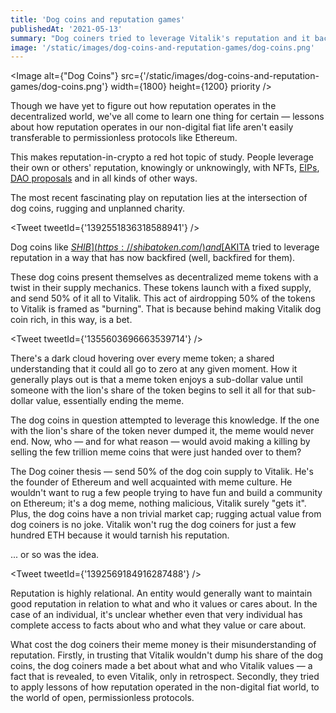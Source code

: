 ```yaml
---
title: 'Dog coins and reputation games'
publishedAt: '2021-05-13'
summary: "Dog coiners tried to leverage Vitalik's reputation and it backfired for them. We have yet to figure out how reputation operates in the decentralized world."
image: '/static/images/dog-coins-and-reputation-games/dog-coins.png'
---
```


<Image alt={"Dog Coins"} src={'/static/images/dog-coins-and-reputation-games/dog-coins.png'} width={1800} height={1200} priority />

Though we have yet to figure out how reputation operates in the decentralized world, we've all come to learn one thing for certain — 
lessons about how reputation operates in our non-digital fiat life aren't easily transferable to permissionless protocols like Ethereum.

This makes reputation-in-crypto a red hot topic of study. People leverage their own or others' reputation, knowingly or 
unknowingly, with NFTs, [EIPs](https://eips.ethereum.org/), [DAO proposals](https://www.withtally.com/) and in all kinds of other ways.

The most recent fascinating play on reputation lies at the intersection of dog coins, rugging and unplanned charity.

<Tweet tweetId={'1392551836318588941'} />

Dog coins like [$SHIB](https://shibatoken.com/) and [$AKITA](https://www.akitatoken.net/) tried to leverage reputation in a way that 
has now backfired (well, backfired for them).

These dog coins present themselves as decentralized meme tokens with a twist in their supply mechanics. These tokens launch with a 
fixed supply, and send 50% of it all to Vitalik. This act of airdropping 50% of the tokens to Vitalik is framed as "burning". That is 
because behind making Vitalik dog coin rich, in this way, is a bet.

<Tweet tweetId={'1355603696663539714'} />

There's a dark cloud hovering over every meme token; a shared understanding that it could all go to zero at any given moment. How 
it generally plays out is that a meme token enjoys a sub-dollar value until someone with the lion's share of the token begins to sell 
it all for that sub-dollar value, essentially ending the meme.

The dog coins in question attempted to leverage this knowledge. If the one with the lion's share of the token never dumped it, the 
meme would never end. Now, who — and for what reason — would avoid making a killing by selling the few trillion meme coins that were 
just handed over to them?

The Dog coiner thesis — send 50% of the dog coin supply to Vitalik. He's the founder of Ethereum and well acquainted with meme culture. 
He wouldn't want to rug a few people trying to have fun and build a community on Ethereum; it's a dog meme, nothing malicious, Vitalik 
surely "gets it". Plus, the dog coins have a non trivial market cap; rugging actual value from dog coiners is no joke. Vitalik won't 
rug the dog coiners for just a few hundred ETH because it would tarnish his reputation.

... or so was the idea.

<Tweet tweetId={'1392569184916287488'} />

Reputation is highly relational. An entity would generally want to maintain good reputation in relation to what and who it values or 
cares about. In the case of an individual, it's unclear whether even that very individual has complete access to facts about who and 
what they value or care about.

What cost the dog coiners their meme money is their misunderstanding of reputation. Firstly, in trusting that Vitalik wouldn't 
dump his share of the dog coins, the dog coiners made a bet about what and who Vitalik values — a fact that is revealed, to even Vitalik, 
only in retrospect. Secondly, they tried to apply lessons of how reputation operated in the non-digital fiat world, to the world of 
open, permissionless protocols.